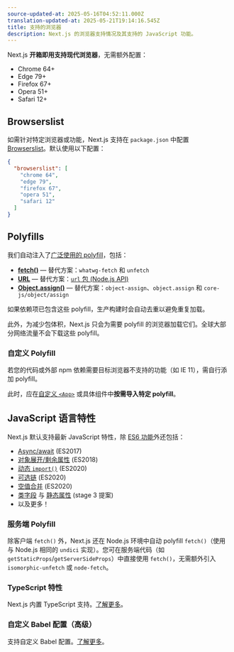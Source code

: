 ```yaml
---
source-updated-at: 2025-05-16T04:52:11.000Z
translation-updated-at: 2025-05-21T19:14:16.545Z
title: 支持的浏览器
description: Next.js 的浏览器支持情况及其支持的 JavaScript 功能。
---
```


Next.js **开箱即用支持现代浏览器**，无需额外配置：

- Chrome 64+
- Edge 79+
- Firefox 67+
- Opera 51+
- Safari 12+

## Browserslist

如需针对特定浏览器或功能，Next.js 支持在 `package.json` 中配置 [Browserslist](https://browsersl.ist)。默认使用以下配置：

```json filename="package.json"
{
  "browserslist": [
    "chrome 64",
    "edge 79",
    "firefox 67",
    "opera 51",
    "safari 12"
  ]
}
```

## Polyfills

我们自动注入了[广泛使用的 polyfill](https://github.com/vercel/next.js/blob/canary/packages/next-polyfill-nomodule/src/index.js)，包括：

- [**fetch()**](https://developer.mozilla.org/docs/Web/API/Fetch_API) — 替代方案：`whatwg-fetch` 和 `unfetch`
- [**URL**](https://developer.mozilla.org/docs/Web/API/URL) — 替代方案：[`url` 包 (Node.js API)](https://nodejs.org/api/url.html)
- [**Object.assign()**](https://developer.mozilla.org/docs/Web/JavaScript/Reference/Global_Objects/Object/assign) — 替代方案：`object-assign`、`object.assign` 和 `core-js/object/assign`

如果依赖项已包含这些 polyfill，生产构建时会自动去重以避免重复加载。

此外，为减少包体积，Next.js 只会为需要 polyfill 的浏览器加载它们。全球大部分网络流量不会下载这些 polyfill。

### 自定义 Polyfill

若您的代码或外部 npm 依赖需要目标浏览器不支持的功能（如 IE 11），需自行添加 polyfill。

此时，应在[自定义 `<App>`](/docs/pages/building-your-application/routing/custom-app) 或具体组件中**按需导入特定 polyfill**。

## JavaScript 语言特性

Next.js 默认支持最新 JavaScript 特性，除 [ES6 功能](https://github.com/lukehoban/es6features)外还包括：

- [Async/await](https://github.com/tc39/ecmascript-asyncawait) (ES2017)
- [对象展开/剩余属性](https://github.com/tc39/proposal-object-rest-spread) (ES2018)
- [动态 `import()`](https://github.com/tc39/proposal-dynamic-import) (ES2020)
- [可选链](https://github.com/tc39/proposal-optional-chaining) (ES2020)
- [空值合并](https://github.com/tc39/proposal-nullish-coalescing) (ES2020)
- [类字段](https://github.com/tc39/proposal-class-fields) 与 [静态属性](https://github.com/tc39/proposal-static-class-features) (stage 3 提案)
- 以及更多！

### 服务端 Polyfill

除客户端 `fetch()` 外，Next.js 还在 Node.js 环境中自动 polyfill `fetch()`（使用与 Node.js 相同的 `undici` 实现）。您可在服务端代码（如 `getStaticProps`/`getServerSideProps`）中直接使用 `fetch()`，无需额外引入 `isomorphic-unfetch` 或 `node-fetch`。

### TypeScript 特性

Next.js 内置 TypeScript 支持。[了解更多](/docs/pages/building-your-application/configuring/typescript)。

### 自定义 Babel 配置（高级）

支持自定义 Babel 配置。[了解更多](/docs/pages/building-your-application/configuring/babel)。